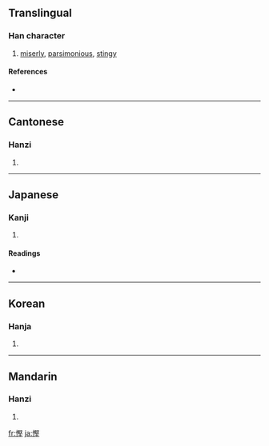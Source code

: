 {{see|悭}}
==Translingual==

===Han character===
{{Han char|rn=61|rad=心|as=11|sn=14|four=9701<sub>4</sub>|canj=心尸水土 (PSEG)}}

# [[miserly]], [[parsimonious]], [[stingy]]

====References====
* {{Han ref|kx=0400.080|dkj=11140|dj=0740.040|hdz=42345.050|uh=6173|ud=24947|bh=E1C7|bd=57799}}

----

==Cantonese==

===Hanzi===
{{yue-hanzi|jyut=|y=han1}}

# {{defn|Cantonese}}

----

==Japanese==

===Kanji===
{{ja-kanji|grade=|rs=心11}}

# {{defn|Japanese}}

====Readings====
* {{ja-readings|on=[[かん]] (kan), [[けん]] (ken)|kun=[[おしむ]] (oshimu)}}

----

==Korean==

===Hanja===
{{ko-hanja|hangeul=간|eumhun=|rv=gan|mr=kan|y=kan}}

# {{defn|Korean}}

----

==Mandarin==

===Hanzi===
{{cmn-hanzi|sim=悭|pin=[[qiān]] ([[qian1]])|wg=ch'ien<sup>1</sup>}}

# {{defn|Mandarin}}

[[fr:慳]]
[[ja:慳]]